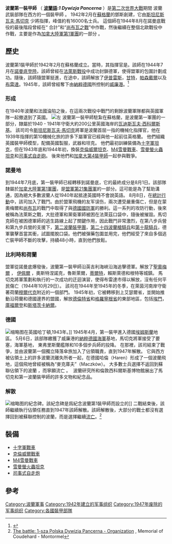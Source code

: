 {{Infobox military unit
|unit_name=波蘭第1裝甲師
|image=[[File:波蘭第一裝甲師的標誌.png|150px]]
|caption=波蘭第1裝甲師的標誌。是一個波蘭剽騎的[[頭盔|頭盔]]
|country={{POL}}
|allegiance=
|type=裝甲師
|branch=陸軍
|dates=1942-1947
|command_structure=
|size=16,000人，380輛坦克，470門火炮
|current_commander=
|garrison=
|ceremonial_chief=
|nickname=黑色師<br>黑色惡魔
|motto=
|colors=
|march=
|mascot=
|battles=[[法萊斯戰役|法萊斯戰役]]，[[布雷達戰役|布雷達戰役]]
|notable_commanders={{lang-en|Stanisław Maczek|斯坦尼斯·馬切克}}
|anniversaries=
}}

'''波蘭第一裝甲師''' （ '''[[波兰语|波蘭語]]:''1 Dywizja Pancerna''''' ）是[[第二次世界大战|第二次世界大戰]]期間 波蘭武裝部隊在西方的一個裝甲師 。 1942年2月在[[蘇格蘭|蘇格蘭]]的鄧斯創建，它由[[斯坦尼斯瓦夫·馬切克|斯坦尼斯瓦夫·馬切克]] 少將指揮，峰值約有16000名士兵。 這個師在1944年8月在諾曼底戰役的最後階段曾經在“ 合計”和“[[尚布瓦之戰|尚布瓦之戰]]”中作戰，然後繼續在整個北歐戰役中作戰，主要是作為[[加拿大陸軍第1軍團|加拿大陸軍第1軍團]]的一部分 。

==歷史==
波蘭第1裝甲師於1942年2月在蘇格蘭成立。當時，其指揮官是{{link-en|斯坦尼斯·馬切克|Stanisław Maczek}}。該師在1944年7月在[[諾曼底登陸|諾曼底登陸]]。該師曾經在[[法萊斯戰役|法萊斯戰役]]中成功封鎖德軍，使得盟軍的包圍計劃成功。隨後，該師隨盟軍挺進，在途中，該師解放了[[伊普雷斯|伊普雷斯]]，[[甘特|甘特]]，[[帕森戴爾|帕森戴爾]]以及[[布雷達|布雷達]]。1945年，該師曾經奪下由[[納粹德國|納粹德國]]所控制的[[威廉港|威廉港]]。<ref name=R22> {{Cite book | author =David Porter著 卡米柚子譯| title = 鋼鐵雄獅 西線盟軍坦克| location = TW| publisher = 楓書坊 | date =  |pages = p180| ISBN =978-986-6326-28-8 | language = zh-hant }} </ref>

=== 形成 ===
在1940年波蘭和法國淪陷之後，在這兩次戰役中戰鬥的剩餘波蘭軍隊都與英國軍隊一起撤退到了英國。
[[File:1_Dywizja_Pancerna_route.png|左]]
波蘭第一裝甲師駐紮在蘇格蘭，是波蘭第一軍團的一部分，隸屬於1940 - 1941年守衛大約200公里英國海岸的[[瓦迪斯瓦夫·西科尔斯基|瓦迪斯瓦夫·西科爾斯基]]。 該司司令[[斯坦尼斯瓦夫·馬切克|斯坦尼斯瓦夫·馬切克]]將軍是波蘭首屈一指的機械化指揮官，他在1939年指揮的第10機械化旅的許多下屬軍官已經與他一起前往英格蘭。 他們組織英國裝甲師模型，配備英國製服，武器和坦克。 他們最初訓練裝備為[[十字軍坦克|十字軍坦克]]，但在1943年底和1944年初，換裝[[克倫威爾坦克|克倫威爾坦克]]、[[M4雪曼戰車|M4雪曼戰車]]、[[雪曼螢火蟲坦克|雪曼螢火蟲坦克]]和[[司事式自走砲|司事式自走砲]]。 後來他們和[[加拿大第4裝甲師|加拿大第4裝甲師]]一起參與戰爭。

=== 諾曼地 ===
到1944年7月底，第一裝甲師已經轉移到諾曼底，它的最終成分是8月1日。該部隊隸屬於[[加拿大陸軍第1軍團|加拿大陸軍第1軍團]]，是[[盟軍第21集團軍|盟軍第21集團軍]]的一部分。這可能是為了幫助溝通，因為絕大多數波蘭人從1940年起抵達英國時不會說英語。 8月8日，在[[總計行動|總計行動]]中，該司加入了戰鬥。由於盟軍飛機的友军误伤，兩次遭受嚴重傷亡，但是在蒙奧梅爾和[[尚布瓦|尚布瓦]]的戰鬥中取得了與[[德意志國防軍|德國國防軍]]的勝利。這一系列的攻防行動，後來被稱為法萊斯之戰，大批德軍和黨衛軍師被困在法萊茲口袋中，隨後被摧毀。馬切克師在被困德軍師的逃生路線上起了關鍵作用，因此戰鬥非常激烈，在第八步兵營和第九步兵營的支援下，[[第二波蘭裝甲團|第二波蘭裝甲團]]，[[第二十四波蘭槍騎兵|第二十四波蘭槍騎兵]]和[[第十龍騎兵|第十龍騎兵]]，德軍襲擊首當其衝，試圖擺脫口袋。他們被彈藥包圍並用完，他們經受了來自多個逃亡裝甲師不斷的攻擊，持續48小時，直到他們放鬆。

=== 比利時和荷蘭 ===
盟軍從諾曼底爆發後，波蘭第一裝甲師沿英吉利海峽沿海追擊德軍。解放了[[圣奥梅尔|聖奧梅爾]] ， [[伊珀尔|伊佩爾]] ，奧斯特涅諾克，魯斯萊爾，[[蒂爾特區|蒂爾特]]，賴斯萊德和根特等城鎮。 馬切克將軍策劃和執行的一次成功的迂迴演習，使得布雷達市得以解放，沒有任何平民傷亡（1944年10月29日）。 該司在1944年至1945年的冬季，在萊茵河南岸守衛著荷蘭[[穆爾代克|穆爾代克]]附近的一個部門。 1945年初，它被轉移到上艾瑟爾省，並開始推動沿荷蘭和德國邊界的盟國，解放[[德伦特省|德倫特省]]和[[格罗宁根省|格羅寧根省]]的東部地區，包括[[埃門_(荷蘭)|埃門]]，[[庫福爾登|庫福爾登]]和[[斯塔茨卡納爾|斯塔茨卡納爾]]。

=== 德國 ===
[[File:10Dyw.JPG|缩略图]]在英國哈丁頓,1943年。]]
1945年4月，第一裝甲進入德國[[埃姆斯兰县|埃姆斯蘭]]地區。 5月6日，該部隊繳獲了威廉港的[[納粹德國海軍|納粹德國海軍]]基地，馬切克將軍接受了要塞，海軍基地， 東弗里斯蘭艦隊和10多個步兵師的投降。 在那裡，該司結束了戰爭，並由波蘭第一個獨立降落傘旅加入了佔領職責，直到1947年解散。 它與西方被佔領土上的許多波蘭流離失所者一起，在德國哈倫（Haren）形成了一個波蘭飛地，這個飛地曾經被稱為“麥克庫夫”（Maczków）。 大多數士兵選擇不返回到蘇聯佔領下的波蘭 ，而寧願流亡 。  波蘭研究所和倫敦西科爾斯基博物館展出了馬切克和第一波蘭裝甲師的許多文物和紀念品。

=== 解散 ===
[[File:Saint_omer_memorial.jpg|缩略图]]的紀念碑。該紀念碑是爲紀念波蘭第1裝甲師而設立的]]
二戰結束後，該師繼續執行佔領任務直到1947年該師解散。該師解散後，大部分的戰士都沒有選擇回到被蘇聯控制的波蘭，而是選擇繼續[[流亡|流亡]]。<ref>[http://www.memorial-montormel.org/index.php?id=70 The battle: 1-sza Polska Dywizja Pancerna - Organization] {{webarchive|url=https://web.archive.org/web/20101024193214/http://www.memorial-montormel.org/index.php?id=70 |date=2010-10-24 }}, Memorial of Coudehard - Montormel</ref>

== 裝備 ==
* [[十字軍戰車|十字軍戰車]]
* [[克倫威爾戰車|克倫威爾戰車]]
* [[M4雪曼戰車|M4雪曼戰車]]
* [[雪曼螢火蟲坦克|雪曼螢火蟲坦克]]
* [[司事式自走炮|司事式自走炮]]

==參考==
{{reflist}}

[[Category:波蘭軍事|Category:波蘭軍事]]
[[Category:1942年建立的军事组织|Category:1942年建立的军事组织]]
[[Category:1947年废除的军事组织|Category:1947年废除的军事组织]]
[[Category:各國裝甲部隊|Category:各國裝甲部隊]]